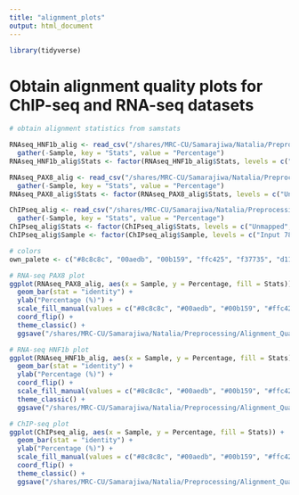 ```yaml
---
title: "alignment_plots"
output: html_document
---
```


```r
library(tidyverse)
```

# Obtain alignment quality plots for ChIP-seq and RNA-seq datasets

```r
# obtain alignment statistics from samstats

RNAseq_HNF1b_alig <- read_csv("/shares/MRC-CU/Samarajiwa/Natalia/Preprocessing/Alignment_Quality_plots/Info/RNA-seq_HNF1b_data.csv") %>% 
  gather(-Sample, key = "Stats", value = "Percentage")
RNAseq_HNF1b_alig$Stats <- factor(RNAseq_HNF1b_alig$Stats, levels = c("Unmapped", "MAPQ < 3", "MAPQ < 10", "MAPQ < 20", "MAPQ < 30", "MAPQ >= 30"))

RNAseq_PAX8_alig <- read_csv("/shares/MRC-CU/Samarajiwa/Natalia/Preprocessing/Alignment_Quality_plots/Info/RNA-seq_PAX8_data.csv") %>% 
  gather(-Sample, key = "Stats", value = "Percentage")
RNAseq_PAX8_alig$Stats <- factor(RNAseq_PAX8_alig$Stats, levels = c("Unmapped", "MAPQ < 3", "MAPQ < 10", "MAPQ < 20", "MAPQ < 30", "MAPQ >= 30"))

ChIPseq_alig <- read_csv("/shares/MRC-CU/Samarajiwa/Natalia/Preprocessing/Alignment_Quality_plots/Info/ChIP-seq_data.csv") %>% 
  gather(-Sample, key = "Stats", value = "Percentage")
ChIPseq_alig$Stats <- factor(ChIPseq_alig$Stats, levels = c("Unmapped", "MAPQ < 3", "MAPQ < 10", "MAPQ < 20", "MAPQ < 30", "MAPQ >= 30"))
ChIPseq_alig$Sample <- factor(ChIPseq_alig$Sample, levels = c("Input 786-O", "Input 786-M1A", "Input OS-RC2", "Input OS-LM1", "PAX8 786-O", "PAX8 786-M1A", "PAX8 OS-RC2", "PAX8 OS-LM1", "HNF1B 786-O", "HNF1B 786-M1A", "HNF1B OS-RC2", "HNF1B OS-LM1"))
```

```r
# colors 
own_palete <- c("#8c8c8c", "00aedb", "00b159", "ffc425", "f37735", "d11141")

# RNA-seq PAX8 plot
ggplot(RNAseq_PAX8_alig, aes(x = Sample, y = Percentage, fill = Stats)) +
  geom_bar(stat = "identity") +
  ylab("Percentage (%)") +
  scale_fill_manual(values = c("#8c8c8c", "#00aedb", "#00b159", "#ffc425", "#f37735", "#ff1493")) +
  coord_flip() +
  theme_classic() +
  ggsave("/shares/MRC-CU/Samarajiwa/Natalia/Preprocessing/Alignment_Quality_plots/Plots/RNAseq_PAX8_alig.pdf",  width = 15,  height = 7.5, units = "cm")

# RNA-seq HNF1b plot
ggplot(RNAseq_HNF1b_alig, aes(x = Sample, y = Percentage, fill = Stats)) +
  geom_bar(stat = "identity") +
  ylab("Percentage (%)") +
  coord_flip() +
  scale_fill_manual(values = c("#8c8c8c", "#00aedb", "#00b159", "#ffc425", "#f37735", "#ff1493")) +
  theme_classic() +
  ggsave("/shares/MRC-CU/Samarajiwa/Natalia/Preprocessing/Alignment_Quality_plots/Plots/RNAseq_HNF1b_alig.pdf",  width = 15,  height = 15, units = "cm")

# ChIP-seq plot
ggplot(ChIPseq_alig, aes(x = Sample, y = Percentage, fill = Stats)) +
  geom_bar(stat = "identity") +
  ylab("Percentage (%)") +
  scale_fill_manual(values = c("#8c8c8c", "#00aedb", "#00b159", "#ffc425", "#f37735", "#ff1493")) +
  coord_flip() +
  theme_classic() +
  ggsave("/shares/MRC-CU/Samarajiwa/Natalia/Preprocessing/Alignment_Quality_plots/Plots/ChIPseq_alig.pdf", width = 15, height = 7.5,  units = "cm")

```

